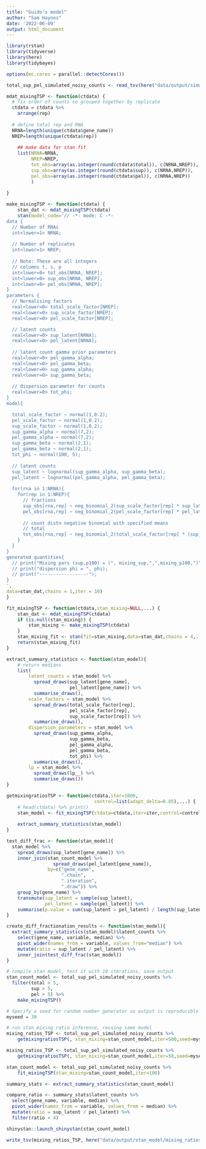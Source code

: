 ```yaml
---
title: "Guido's model"
author: "Sam Haynes"
date: '2022-06-09'
output: html_document
---
```


```r
library(rstan)
library(tidyverse)
library(here)
library(tidybayes)

options(mc.cores = parallel::detectCores())

total_sup_pel_simulated_noisy_counts <- read_tsv(here("data/output/simulated_counts/total_sup_pel_simulated_noisy_counts.tsv"))
```

```r
mdat_mixingTSP <- function(ctdata) {
  # fix order of counts so grouped together by replicate
  ctdata = ctdata %>%
    arrange(rep)
  
  # define total rep and RNA
  NRNA=length(unique(ctdata$gene_name))
  NREP=length(unique(ctdata$rep))
  
    ## make data for stan fit
    list(NRNA=NRNA,
         NREP=NREP,
         tot_obs=array(as.integer(round(ctdata$total)), c(NRNA,NREP)),
         sup_obs=array(as.integer(round(ctdata$sup)), c(NRNA,NREP)),
         pel_obs=array(as.integer(round(ctdata$pel)), c(NRNA,NREP))
         )
    
}

make_mixingTSP <- function(ctdata) {
    stan_dat <- mdat_mixingTSP(ctdata)
    stan(model_code='// -*- mode: C -*-
data {
  // Number of RNAs
  int<lower=1> NRNA; 
  
  // Number of replicates
  int<lower=1> NREP; 
  
  // Note: These are all integers
  // columns t, s, p
  int<lower=0> tot_obs[NRNA, NREP];
  int<lower=0> sup_obs[NRNA, NREP];
  int<lower=0> pel_obs[NRNA, NREP];
}
parameters {
  // Normalising factors
  real<lower=0> total_scale_factor[NREP];
  real<lower=0> sup_scale_factor[NREP];
  real<lower=0> pel_scale_factor[NREP];

  // latent counts
  real<lower=0> sup_latent[NRNA];
  real<lower=0> pel_latent[NRNA];
  
  // latent count gamma prior parameters
  real<lower=0> pel_gamma_alpha;
  real<lower=0> pel_gamma_beta;
  real<lower=0> sup_gamma_alpha;
  real<lower=0> sup_gamma_beta;
  
  // dispersion parameter for counts
  real<lower=0> tot_phi;
}
model{

  total_scale_factor ~ normal(1,0.2);
  pel_scale_factor ~ normal(1,0.2);
  sup_scale_factor ~ normal(1,0.2);
  sup_gamma_alpha ~ normal(7,2);
  pel_gamma_alpha ~ normal(7,2);
  sup_gamma_beta ~ normal(2,1);
  pel_gamma_beta ~ normal(2,1);
  tot_phi ~ normal(100, 5);
   
  // latent counts
  sup_latent ~ lognormal(sup_gamma_alpha, sup_gamma_beta);
  pel_latent ~ lognormal(pel_gamma_alpha, pel_gamma_beta);
      
  for(rna in 1:NRNA){
    for(rep in 1:NREP){
      // fractions
      sup_obs[rna,rep] ~ neg_binomial_2(sup_scale_factor[rep] * sup_latent[rna], tot_phi);
      pel_obs[rna,rep] ~ neg_binomial_2(pel_scale_factor[rep] * pel_latent[rna], tot_phi);
  
      // count distn negative binomial with specified means
      // total
      tot_obs[rna,rep] ~ neg_binomial_2(total_scale_factor[rep] * (sup_latent[rna] + pel_latent[rna]), tot_phi);
    }
  }
}
generated quantities{
  // print("Mixing pars (sup,p100) = (", mixing_sup,",",mixing_p100,")");
  // print("dispersion phi = ", phi);
  // print("------------------");
}
',
data=stan_dat,chains = 1,iter = 10)
}

fit_mixingTSP <- function(ctdata,stan_mixing=NULL,...) {
    stan_dat <- mdat_mixingTSP(ctdata)
    if (is.null(stan_mixing)) {
        stan_mixing <- make_mixingTSP(ctdata)
    }
    stan_mixing_fit <- stan(fit=stan_mixing,data=stan_dat,chains = 4,...)
    return(stan_mixing_fit)
}

extract_summary_statistics <- function(stan_model){
    # return medians
    list(
        latent_counts = stan_model %>% 
          spread_draws(sup_latent[gene_name],
                       pel_latent[gene_name]) %>%
          summarise_draws(),
        scale_factors = stan_model %>% 
          spread_draws(total_scale_factor[rep],
                       pel_scale_factor[rep],
                       sup_scale_factor[rep]) %>%
          summarise_draws(),
        dispersion_parameters = stan_model %>% 
          spread_draws(sup_gamma_alpha,
                       sup_gamma_beta,
                       pel_gamma_alpha,
                       pel_gamma_beta,
                       tot_phi) %>%
          summarise_draws(),
        lp = stan_model %>% 
          spread_draws(lp__) %>%
          summarise_draws())
}

getmixingratiosTSP <- function(ctdata,iter=1000,
                                control=list(adapt_delta=0.85),...) {
    # head(ctdata) %>% print()
    stan_model <- fit_mixingTSP(ctdata=ctdata,iter=iter,control=control,...)
    
    extract_summary_statistics(stan_model)
}

test_diff_frac <- function(stan_model){
  stan_model %>% 
    spread_draws(sup_latent[gene_name]) %>%
    inner_join(stan_count_model %>% 
                 spread_draws(pel_latent[gene_name]),
               by=c("gene_name",
                    ".chain",
                    ".iteration",
                    ".draw")) %>%
    group_by(gene_name) %>%
    transmute(sup_latent = sample(sup_latent),
              pel_latent = sample(pel_latent)) %>%
    summarise(p.value = sum(sup_latent > pel_latent) / length(sup_latent))
}

create_diff_fractionation_results <- function(stan_model){
  extract_summary_statistics(stan_model)$latent_counts %>% 
    select(gene_name, variable, median) %>% 
    pivot_wider(names_from = variable, values_from="median") %>% 
    mutate(ratio = sup_latent / pel_latent) %>% 
    inner_join(test_diff_frac(stan_model))
}

```

```r

# compile stan model, test it with 10 iterations, save output
stan_count_model <- total_sup_pel_simulated_noisy_counts %>%
  filter(total > 5,
         sup > 5,
         pel > 5) %>%
    make_mixingTSP()

# Specify a seed for random number generator so output is reproducible
myseed = 39

# run stan mixing ratio inference, reusing same model
mixing_ratios_TSP <- total_sup_pel_simulated_noisy_counts %>%
    getmixingratiosTSP(, stan_mixing=stan_count_model,iter=500,seed=myseed)

mixing_ratios_TSP <- total_sup_pel_simulated_noisy_counts %>%
    getmixingratiosTSP(, stan_mixing=stan_count_model,iter=50,seed=myseed)

stan_count_model <- total_sup_pel_simulated_noisy_counts %>%
    fit_mixingTSP(stan_mixing=stan_count_model,iter=100)

summary_stats <- extract_summary_statistics(stan_count_model)

compare_ratio <- summary_stats$latent_counts %>%
  select(gene_name, variable, median) %>%
  pivot_wider(names_from = variable, values_from = median) %>%
  mutate(ratio = sup_latent / pel_latent) %>%
  filter(ratio < 4)

shinystan::launch_shinystan(stan_count_model)

```

```r
write_tsv(mixing_ratios_TSP, here("data/output/stan_model/mixing_ratios_TSP_latent.tsv"))
```
